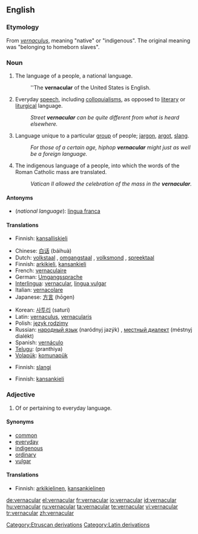 ==English==
{{wikipedia}}

===Etymology===
From {{etyl|la}} ''[[vernaculus]]'', meaning "native" or "indigenous". The original meaning was "belonging to homeborn slaves".

===Noun===
{{en-noun}}

# The language of a people, a national language.
#: ''The '''vernacular''' of the United States is English.
# Everyday [[speech]], including [[colloquialism]]s, as opposed to [[literary]] or [[liturgical]] language.
#: ''Street '''vernacular''' can be quite different from what is heard elsewhere.''
# Language unique to a particular [[group]] of people; [[jargon]], [[argot]], [[slang]].
#: ''For those of a certain age, hiphop '''vernacular''' might just as well be a foreign language.''
# {{Christianity}} The indigenous language of a people, into which the words of the Roman Catholic mass are translated.
#: ''Vatican II allowed the celebration of the mass in the '''vernacular'''.''

====Antonyms====
* (''national language''): [[lingua franca]]

====Translations====
{{trans-top|national language}}
* Finnish: [[kansalliskieli]]
{{trans-mid}}
{{trans-bottom}}

{{trans-top|everyday speech}}
* Chinese: [[白话]] (báihuà)
* Dutch: [[volkstaal]] {{f}}, [[omgangstaal]] {{f}}, [[volksmond]] {{m}}, [[spreektaal]] {{f}}
* Finnish: [[arkikieli]], [[kansankieli]]
* French: [[vernaculaire]] {{m}}
* German: [[Umgangssprache]] {{f}}
* [[Interlingua]]: [[#Interlingua|vernacular]], [[lingua vulgar]]
* Italian: [[vernacolare]] {{m}}
* Japanese: [[方言]] (hōgen)
{{trans-mid}}
* Korean: [[사투리]] (saturi)
* Latin: [[vernaculus]], [[vernacularis]]
* Polish: [[język rodzimy]]
* Russian: [[народный язык]] (naródnyj jazýk) {{m}}, [[местный диалект]] (méstnyj dialékt) {{m}}
* Spanish: [[vernáculo]] {{m}}
* [[Telugu]]: (pranthiya)
* [[Volapük]]: [[komunapük]]
{{trans-bottom}}

{{trans-top|language unique to a particular group of people}}
* Finnish: [[slangi]]
{{trans-mid}}
{{trans-bottom}}

{{trans-top|(christianity) indigenous language of a people}}
* Finnish: [[kansankieli]]
{{trans-mid}}
{{trans-bottom}}

===Adjective===
{{en-adj}}

# Of or pertaining to everyday language.

====Synonyms====
* [[common]]
* [[everyday]]
* [[indigenous]]
* [[ordinary]]
* [[vulgar]]

====Translations====
{{trans-top|pertaining to everyday language}}
* Finnish: [[arkikielinen]], [[kansankielinen]]
{{trans-mid}}
{{trans-bottom}}

[[Category:Etruscan derivations]]
[[Category:Latin derivations]]

[[de:vernacular]]
[[el:vernacular]]
[[fr:vernacular]]
[[io:vernacular]]
[[id:vernacular]]
[[hu:vernacular]]
[[ru:vernacular]]
[[ta:vernacular]]
[[te:vernacular]]
[[vi:vernacular]]
[[tr:vernacular]]
[[zh:vernacular]]